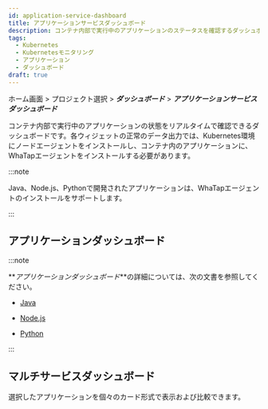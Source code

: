 ```yaml
---
id: application-service-dashboard
title: アプリケーションサービスダッシュボード
description: コンテナ内部で実行中のアプリケーションのステータスを確認するダッシュボードです。
tags:
  - Kubernetes
  - Kubernetesモニタリング
  - アプリケーション
  - ダッシュボード
draft: true
---
```


ホーム画面 > プロジェクト選択 > **_ダッシュボード_** > **_アプリケーションサービスダッシュボード_**

コンテナ内部で実行中のアプリケーションの状態をリアルタイムで確認できるダッシュボードです。各ウィジェットの正常のデータ出力では、Kubernetes環境にノードエージェントをインストールし、コンテナ内のアプリケーションに、WhaTapエージェントをインストールする必要があります。 

:::note

Java、Node.js、Pythonで開発されたアプリケーションは、WhaTapエージェントのインストールをサポートします。

:::

## アプリケーションダッシュボード

<ImgLang img='whatap_kubernetes_application_service_dashboard_app.png' desc='アプリケーションダッシュボード' />

:::note

**_アプリケーションダッシュボード_**の詳細については、次の文書を参照してください。

- [Java](../java/dashboard-intro)

- [Node.js](../nodejs/dashboard-intro)

- [Python](../python/dashboard-intro)

:::

## マルチサービスダッシュボード

選択したアプリケーションを個々のカード形式で表示および比較できます。

<ImgLang img='k8s-application-multi-service-dashboard.png' desc='マルチサービスダッシュボード' />
